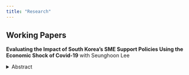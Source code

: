 ```yaml
---
title: "Research"
---
```


## Working Papers

**Evaluating the Impact of South Korea's SME Support Policies Using the Economic Shock of Covid-19** with Seunghoon Lee

<details>
  <summary>Abstract</summary>
<p>This study evaluates the impact of South Korea’s small and medium enterprise
(SME) support policies on firm survival and performance by leveraging the exogenous
shock of the COVID-19 pandemic. Using administrative data from the SMEs Inte-
grated Management System (SIMS), we analyze the effectiveness of various SME sup-
port programs, including technology, human resources, export, domestic sales, startup,
and management support. To address endogeneity, we exploit the natural experiment
created by COVID-19; to mitigate selection bias, we restrict the sample to firms that
received financial support in 2019 and examine how the timing of support (across
2019 quarters) affects outcomes. If firms receiving support closer to the pandemic show
greater improvements, this suggests a policy effect rather than selection bias. Our re-
sults indicate that technology and domestic sales support are significantly associated
with higher employment, revenue, and firm survival. We also examine complementarity
and substitutability among support policies, finding significant interactions for certain
combinations.</p>
</details>
